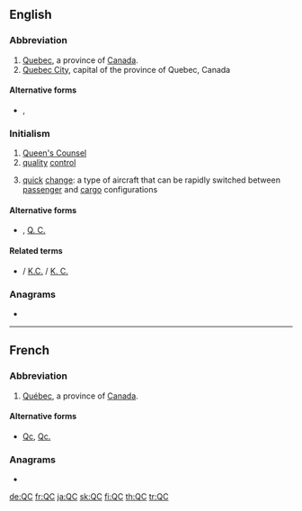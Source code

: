 {{also|Qc|Qc.|Q.C.|Q. C.}}
==English==

===Abbreviation===
{{rfc-header|Abbreviation}}
{{head|en|abbreviation}}

# [[Quebec]], a province of [[Canada]].
# [[Quebec City]], capital of the province of Quebec, Canada

====Alternative forms====
* {{sense|Canadian province}} {{l|en|Qc}}, {{l|en|Qc.}}

===Initialism===
{{rfc-header|Initialism}}
{{head|en|initialism}}

# [[Queen's Counsel]]
# [[quality]] [[control]]
# {{lb|en|aviation}} [[quick]] [[change]]: a type of aircraft that can be rapidly switched between [[passenger]] and [[cargo]] configurations

====Alternative forms====
* {{l|en|Q.C.}} , [[Q. C.]]

====Related terms====
* {{sense|Queen's Counsel}} {{l|en|KC}} / [[K.C.]] / [[K. C.]]

===Anagrams===
* {{l|en|CQ}}

----

==French==

===Abbreviation===
{{rfc-header|Abbreviation}}
{{head|fr|abbreviation}}

# [[Québec]], a province of [[Canada]].

====Alternative forms====
* [[Qc]], [[Qc.]]

===Anagrams===
* {{l|fr|CQ}}

[[de:QC]]
[[fr:QC]]
[[ja:QC]]
[[sk:QC]]
[[fi:QC]]
[[th:QC]]
[[tr:QC]]